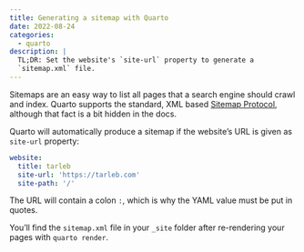 ```yaml
---
title: Generating a sitemap with Quarto
date: 2022-08-24
categories:
  - quarto
description: |
  TL;DR: Set the website's `site-url` property to generate a
  `sitemap.xml` file.
---
```


Sitemaps are an easy way to list all pages that a search engine
should crawl and index. Quarto supports the standard, XML based
[Sitemap Protocol](https://www.sitemaps.org/protocol.html),
although that fact is a bit hidden in the docs.

Quarto will automatically produce a sitemap if the website's URL
is given as `site-url` property:

```yaml
website:
  title: tarleb
  site-url: 'https://tarleb.com'
  site-path: '/'
```

The URL will contain a colon `:`, which is why the YAML value
must be put in quotes.

You'll find the `sitemap.xml` file in your `_site` folder after
re-rendering your pages with `quarto render`.
